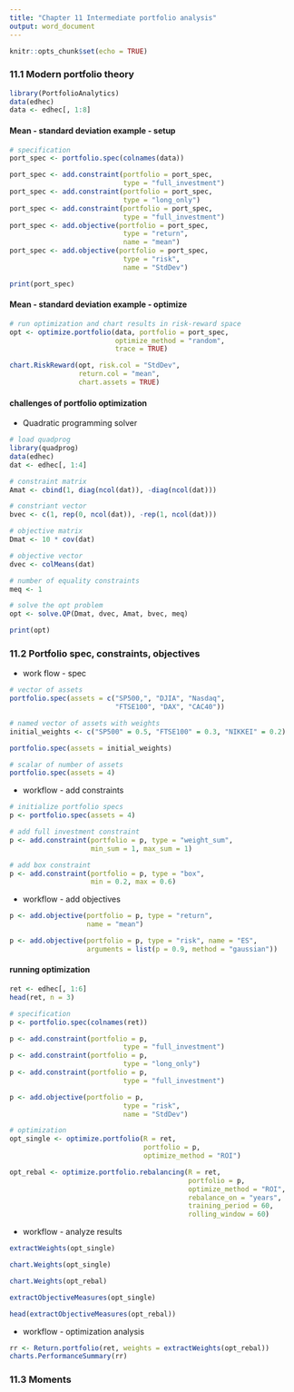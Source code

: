 ---
title: "Chapter 11 Intermediate portfolio analysis"
output: word_document
---

```{r setup, include=FALSE}
knitr::opts_chunk$set(echo = TRUE)
```
### 11.1 Modern portfolio theory
```{r}
library(PortfolioAnalytics)
data(edhec)
data <- edhec[, 1:8]
```
#### Mean - standard deviation example - setup
```{r}
# specification
port_spec <- portfolio.spec(colnames(data))

port_spec <- add.constraint(portfolio = port_spec,
                            type = "full_investment")
port_spec <- add.constraint(portfolio = port_spec,
                            type = "long_only")
port_spec <- add.constraint(portfolio = port_spec,
                            type = "full_investment")
port_spec <- add.objective(portfolio = port_spec,
                            type = "return",
                            name = "mean")
port_spec <- add.objective(portfolio = port_spec,
                            type = "risk",
                            name = "StdDev")

print(port_spec)
```

#### Mean - standard deviation example - optimize
```{r}
# run optimization and chart results in risk-reward space
opt <- optimize.portfolio(data, portfolio = port_spec,
                          optimize_method = "random",
                          trace = TRUE)

chart.RiskReward(opt, risk.col = "StdDev",
                 return.col = "mean",
                 chart.assets = TRUE)
```

#### challenges of portfolio optimization
* Quadratic programming solver
```{r}
# load quadprog
library(quadprog)
data(edhec)
dat <- edhec[, 1:4]
```
```{r}
# constraint matrix
Amat <- cbind(1, diag(ncol(dat)), -diag(ncol(dat)))

# constriant vector
bvec <- c(1, rep(0, ncol(dat)), -rep(1, ncol(dat)))

# objective matrix
Dmat <- 10 * cov(dat)

# objective vector
dvec <- colMeans(dat)

# number of equality constraints
meq <- 1

# solve the opt problem
opt <- solve.QP(Dmat, dvec, Amat, bvec, meq)
```
```{r}
print(opt)
```
### 11.2 Portfolio spec, constraints, objectives
* work flow - spec
```{r}
# vector of assets
portfolio.spec(assets = c("SP500,", "DJIA", "Nasdaq",
                          "FTSE100", "DAX", "CAC40"))
```
```{r}
# named vector of assets with weights
initial_weights <- c("SP500" = 0.5, "FTSE100" = 0.3, "NIKKEI" = 0.2)

portfolio.spec(assets = initial_weights)
```
```{r}
# scalar of number of assets
portfolio.spec(assets = 4)
```

* workflow - add constraints
```{r}
# initialize portfolio specs
p <- portfolio.spec(assets = 4)

# add full investment constraint
p <- add.constraint(portfolio = p, type = "weight_sum",
                    min_sum = 1, max_sum = 1)

# add box constraint
p <- add.constraint(portfolio = p, type = "box",
                    min = 0.2, max = 0.6)
```

* workflow - add objectives
```{r}
p <- add.objective(portfolio = p, type = "return",
                   name = "mean")

p <- add.objective(portfolio = p, type = "risk", name = "ES",
                   arguments = list(p = 0.9, method = "gaussian"))
```
#### running optimization
```{r}
ret <- edhec[, 1:6]
head(ret, n = 3)
```
```{r}
# specification
p <- portfolio.spec(colnames(ret))

p <- add.constraint(portfolio = p,
                            type = "full_investment")
p <- add.constraint(portfolio = p,
                            type = "long_only")
p <- add.constraint(portfolio = p,
                            type = "full_investment")

p <- add.objective(portfolio = p,
                            type = "risk",
                            name = "StdDev")

```
```{r}
# optimization
opt_single <- optimize.portfolio(R = ret, 
                                 portfolio = p,
                                 optimize_method = "ROI")

opt_rebal <- optimize.portfolio.rebalancing(R = ret,
                                            portfolio = p,
                                            optimize_method = "ROI",
                                            rebalance_on = "years",
                                            training_period = 60,
                                            rolling_window = 60)
```

* workflow - analyze results
```{r}
extractWeights(opt_single)
```
```{r}
chart.Weights(opt_single)
```
```{r}
chart.Weights(opt_rebal)
```
```{r}
extractObjectiveMeasures(opt_single)
```
```{r}
head(extractObjectiveMeasures(opt_rebal))
```
* workflow - optimization analysis
```{r}
rr <- Return.portfolio(ret, weights = extractWeights(opt_rebal))
charts.PerformanceSummary(rr)
```

### 11.3 Moments
```{r}

```

